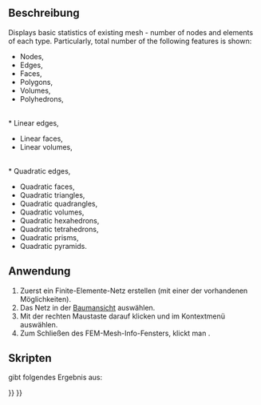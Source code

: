 <languages/>

{{Docnav/de
|[[FEM_MeshClear/de|NetzLöschen]]
|[[FEM_Preferences/de|Einstellungen]]
|[[FEM_Workbench/de|FEM]]
|IconL=FEM_MeshClear.svg
|IconR=
|IconC=Workbench_FEM.svg
}}

<div class="mw-translate-fuzzy">
{{GuiCommand/de
|Name=FEM MeshDisplayInfo
|Name/de=FEM NetzinformationenAnzeigen
|MenuLocation=Kontextmenü des Mesh-Objekts → Informationen zum FEM-Netz anzeigen
|Workbenches=[[FEM_Workbench/de|FEM]]
|SeeAlso=[[FEM_tutorial/de|FEM Tutorium]]
}}
</div>

<span id="Description"></span>
==Beschreibung==

Displays basic statistics of existing mesh - number of nodes and elements of each type. Particularly, total number of the following features is shown:
* Nodes,
* Edges,
* Faces,
* Polygons,
* Volumes,
* Polyhedrons,
<br>
* Linear edges,
* Linear faces,
* Linear volumes,
<br>
* Quadratic edges,
* Quadratic faces,
* Quadratic triangles,
* Quadratic quadrangles,
* Quadratic volumes,
* Quadratic hexahedrons,
* Quadratic tetrahedrons,
* Quadratic prisms,
* Quadratic pyramids.

<span id="Usage"></span>
==Anwendung==

<div class="mw-translate-fuzzy">
# Zuerst ein Finite-Elemente-Netz erstellen (mit einer der vorhandenen Möglichkeiten).
# Das Netz in der [[Tree_view/de|Baumansicht]] auswählen.
# Mit der rechten Maustaste darauf klicken und {{Button|[[Image:FEM MeshDisplayInfo.svg|16px]] [[FEM_MeshDisplayInfo/de|Informationen zum FEM-Netz anzeigen]]}} im Kontextmenü auswählen.
# Zum Schließen des FEM-Mesh-Info-Fensters, klickt man {{Button|OK}}.
</div>

<span id="Scripting"></span>
==Skripten==

{{code|code=
# setup some model with a fem mesh to print information from
from femexamples.ccx_cantilever_faceload import setup
setup()
# print the fem mesh information
print(App.ActiveDocument.Mesh.FemMesh)
}}

gibt folgendes Ergebnis aus:

{{code|code=
>>> print(App.ActiveDocument.Mesh.FemMesh)
========================== Dump contents of mesh ==========================


1) Total number of nodes:      	228
2) Total number of edges:      	0
3) Total number of faces:      	0
4) Total number of polygons:   	0
5) Total number of volumes:    	79
6) Total number of polyhedrons:	0

7) Total number of linear edges:	0
8) Total number of linear faces:	0
9) Total number of linear volumes:	0

10) Total number of quadratic edges:	0
11) Total number of quadratic faces:	0
12) Total number of quadratic volumes:	79
12.1) Number of quadratic hexahedrons: 	0
12.2) Number of quadratic tetrahedrons:	79
12.3) Number of quadratic prisms:      	0
12.4) Number of quadratic pyramids:    	0

===========================================================================
}}


{{Docnav/de
|[[FEM_MeshClear/de|NetzLöschen]]
|[[FEM_Preferences/de|Einstellungen]]
|[[FEM_Workbench/de|FEM]]
|IconL=FEM_MeshClear.svg
|IconR=
|IconC=Workbench_FEM.svg
}}

{{FEM Tools navi{{#translation:}}}}
{{Userdocnavi{{#translation:}}}}